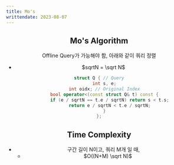 ```yaml
---
title: Mo's
writtendate: 2023-08-07
---
```


<Header />


## Mo's Algorithm
Offline Query가 가능해야 함, 아래와 같이 쿼리 정렬
- $sqrtN = \sqrt N$
```cpp
struct Q { // Query
    int s, e;
    int oidx; // Original Index
    bool operator<(const struct Q& t) const {
        if (e / sqrtN == t.e / sqrtN) return s < t.s;
        return e / sqrtN < t.e / sqrtN;
    }
};
```

## Time Complexity

- 구간 길이 N이고, 쿼리 M개 일 때,
    - $O((N+M) \sqrt N)$

<Comment />
